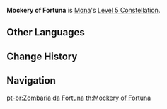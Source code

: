 {{Constellation Infobox
|image       = Constellation Mockery of Fortuna.png
|description = Increases the Level of [[Mirror Reflection of Doom]] by 3.<br />Maximum upgrade level is 15.
|level       = 5
|character   = Mona
|utility1    = Talent Level Increase
|utility2    = Elemental Skill Level Increase
}}
'''Mockery of Fortuna''' is [[Mona]]'s [[Level 5 Constellation]].
<!--
==Gameplay Notes==
-->

==Other Languages==
{{Other Languages
|en      = Mockery of Fortuna
|zhs     = 命运的嘲弄
|zhs_rm  = Mìngyùn de Cháonòng
|zht     = 命運的嘲弄
|zht_rm  = Mìngyùn de Cháonòng
|zh_tl   = 
|ja      = 運命の愚弄
|ja_rm   = Unmei no Gurou
|ja_tl   = Mockery of Fate
|ko      = 운명의 우롱
|ko_rm   = Unmyeong-ui Urong
|ko_tl   = Mockery of Fate
|es      = Burla del destino
|es_tl   = Mockery of Fate
|fr      = Un tour du destin
|fr_tl   = A Trick of Fate
|ru      = Насмешка судьбы
|ru_tl   = 
|th      = Mockery of Fortuna
|vi      = Số Phận Trêu Ngươi
|vi_tl   = Mocking Fate
|de      = Verspottung des Schicksals
|de_tl   = Mocking of the Fate
|id      = Mockery of Fortuna
|pt      = Zombaria da Fortuna
|pt_tl   = Mockery of Fortune
}}

==Change History==
{{Change History|1.0}}

==Navigation==
{{Talent Navbox|Mona}}
[[pt-br:Zombaria da Fortuna]]
[[th:Mockery of Fortuna]]